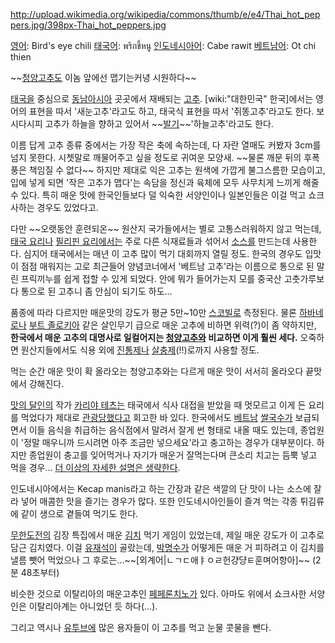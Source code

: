 http://upload.wikimedia.org/wikipedia/commons/thumb/e/e4/Thai_hot_peppers.jpg/398px-Thai_hot_peppers.jpg

[[영어]]: Bird's eye chili
[[태국어]]: พริกขี้หนู
[[인도네시아어]]: Cabe rawit
[[베트남어]]: Ot chi thien

~~[[청양고추]]도 이놈 앞에선 맵기는커녕 시원하다~~

[[태국]]을 중심으로 [[동남아시아]] 곳곳에서 재배되는 [[고추]]. [wiki:"대한민국" 한국]에서는 영어의 표현을 따서 '새눈고추'라고도 하고, 태국식 표현을 따서 '쥐똥고추'라고도 한다. 보시다시피 고추가 하늘을 향하고 있어서 ~~[[발기]]~~'하늘고추'라고도 한다.

이름 답게 고추 종류 중에서는 가장 작은 축에 속하는데, 다 자란 열매도 커봤자 3cm를 넘지 못한다. 시쳇말로 깨물어주고 싶을 정도로 귀여운 모양새. ~~물론 깨문 뒤의 후폭풍은 책임질 수 없다~~ 하지만 제대로 익은 고추는 원색에 가깝게 불그스름한 모습이고, 입에 넣게 되면 '작은 고추가 맵다'는 속담을 정신과 육체에 모두 사무치게 느끼게 해줄 수 있다. 특히 매운 맛에 한국인들보다 덜 익숙한 서양인이나 일본인들은 이걸 먹고 쇼크사하는 경우도 있었다고. 

다만 ~~오랫동안 훈련되온~~ 원산지 국가들에서는 별로 고통스러워하지 않고 먹는데, [[태국 요리]]나 [[필리핀 요리]]에서는 주로 다른 식재료들과 섞어서 [[소스]]를 만드는데 사용한다. 심지어 태국에서는 매년 이 고추 많이 먹기 대회까지 열릴 정도. 한국의 경우도 입맛이 점점 매워지는 고로 최근들어 양념코너에서 '베트남 고추'라는 이름으로 통으로 된 말린 프릭끼누를 쉽게 접할 수 있게 되었다. 안에 뭐가 들어가는지 모를 중국산 고춧가루보다 통으로 된 고추니 좀 안심이 되기도 하도...

품종에 따라 다르지만 매운맛의 강도가 평균 5만~10만 [[스코빌]]로 측정된다. 물론 [[하바네로]]나 [[부트 졸로키아]] 같은 살인무기 급으로 매운 고추에 비하면 위력(?)이 좀 약하지만, '''한국에서 매운 고추의 대명사로 일컬어지는 [[청양고추]]와 비교하면 이게 훨씬 세다.''' 오죽하면 원산지들에서도 식용 외에 [[진통제]]나 [[살충제]](!!)로까지 사용할 정도.

먹는 순간 매운 맛이 확 올라오는 청양고추와는 다르게 매운 맛이 서서히 올라오다 끝맛에서 강해진다.

[[맛의 달인]]의 작가 [[카리야 테츠]]는 태국에서 식사 대접을 받았을 때 멋모르고 이게 든 요리를 먹었다가 제대로 [[관광]]당했다고 회고한 바 있다. 한국에서도 [[베트남]] [[쌀국수]]가 보급되면서 이들 음식을 취급하는 음식점에서 말려서 잘게 썬 형태로 내올 때도 있는데, 종업원이 '정말 매우니까 드시려면 아주 조금만 넣으세요'라고 충고하는 경우가 대부분이다. 하지만 종업원이 충고를 잊어먹거나 자기가 매운거 잘먹는다며 큰소리 치고는 듬뿍 넣고 먹을 경우... [[더 이상의 자세한 설명은 생략한다]].

인도네시아에서는 Kecap manis라고 하는 간장과 같은 색깔의 단 맛이 나는 소스에 잘라 넣어 매콤한 맛을 즐기는 경우가 많다. 또한 인도네시아인들이 즐겨 먹는 각종 튀김류에 같이 생으로 곁들여 먹기도 한다.

{{{#!html
<object id='skplayer' name='skplayer' width='640' height='384' classid='clsid:D27CDB6E-AE6D-11cf-96B8-444553540000' codebase='http://download.macromedia.com/pub/shockwave/cabs/flash/swflash.cab#version=9.0.115.00'><param name='movie' value='http://v.nate.com/v.sk/movie/0|52432654/20070109140045112000550011' /><param name='allowFullscreen' value='true' /><param name='allowScriptAccess' value='always' /><param name='wmode' value='transparent' /><embed src='http://v.nate.com/v.sk/movie/0|52432654/20070109140045112000550011' wmode='transparent' allowScriptAccess='always' allowFullscreen='true' name='skplayer' width='640' height='384' type='application/x-shockwave-flash' pluginspage='http://www.macromedia.com/go/getflashplayer' /></object>
}}}

[[무한도전]]의 김장 특집에서 매운 [[김치]] 먹기 게임이 있었는데, 제일 매운 강도가 이 고추로 담근 김치였다. 이걸 [[유재석]]이 골랐는데, [[박명수]]가 어떻게든 매운 거 피하려고 이 김치를 낼름 뺏어 먹었으나 그 후로는...~~[외계어|ㄴㄱㄷ애ㅑㅇㄹ헌걍댱ㅌ훈며어항아]~~ (2분 48초부터)

비슷한 것으로 이탈리아의 매운고추인 [[페페론치노]]가 있다. 아마도 위에서 쇼크사한 서양인은 이탈리아계는 아니었던 듯 하다(...).

그리고 역시나 [[유투브]]에 많은 용자들이 이 고추를 먹고 눈물 콧물을 뺀다.
